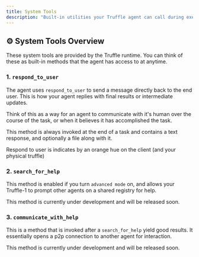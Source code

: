 ```yaml
---
title: System Tools
description: "Built-in utilities your Truffle agent can call during execution"
---
```


## ⚙️ System Tools Overview

<Info>
These system tools are provided by the Truffle runtime.
You can think of these as built-in methods that the agent has access to at anytime.
</Info>

### 1. `respond_to_user`

The agent uses `respond_to_user` to send a message directly back to the end user. 
This is how your agent replies with final results or intermediate updates.

Think of this as a way for an agent to communicate with it's human over the course of the task, or when it believes it has accomplished the task. 

This method is always invoked at the end of a task and contains a text response, and optionally a file along with it.

<Card title="App Selector" img="/images/respond_to_user.jpg">
  Respond to user is indicates by an orange hue on the client (and your physical truffle)
</Card>


### 2. `search_for_help`

This method is enabled if you turn `advanced mode` on, and allows your Truffle-1 to prompt other agents on a shared registry for help.

This method is currently under development and will be released soon.


### 3. `communicate_with_help`

This is a method that is invoked after a `search_for_help` yield good results. It essentially opens a p2p connection to another agent for interaction.

This method is currently under development and will be released soon.

